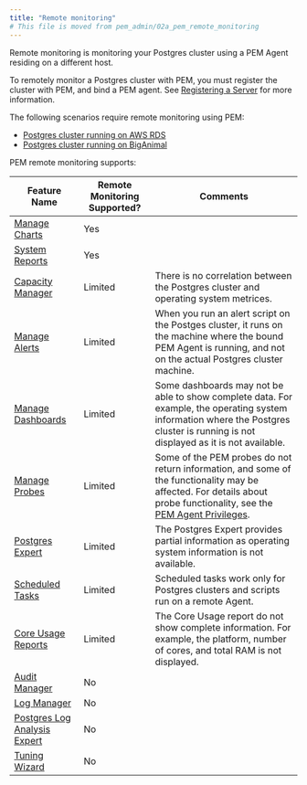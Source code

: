 ```yaml
---
title: "Remote monitoring"
# This file is moved from pem_admin/02a_pem_remote_monitoring
---
```


Remote monitoring is monitoring your Postgres cluster using a PEM Agent residing on a different host.

To remotely monitor a Postgres cluster with PEM, you must register the cluster with PEM, and bind a PEM agent. See [Registering a Server](02_registering_server/#registering_server) for more information.

The following scenarios require remote monitoring using PEM:

- [Postgres cluster running on AWS RDS](../pem_admin/03_pem_define_aws_instance_connection/#monitoring-a-postgres-instance-running-on-aws-ec2S)
- [Postgres cluster running on BigAnimal](../../../biganimal/latest/using_cluster/05_monitoring_and_logging/)

PEM remote monitoring supports:

| Feature Name                                                                                                                      | Remote Monitoring Supported? | Comments                                                                                                                                                                                                                        |
| --------------------------------------------------------------------------------------------------------------------------------- | ---------------------------- | ------------------------------------------------------------------------------------------------------------------------------------------------------------------------------------------------------------------------------- |
| [Manage Charts](../pem_ent_feat/05_performance_monitoring_and_management/#using-the-manage-charts-tab)                            | Yes                          |                                                                                                                                                                                                                                 |
| [System Reports](../pem_ent_feat/12_reports/#system-configuration-report)                                                         | Yes                          |                                                                                                                                                                                                                                 |
| [Capacity Manager](../pem_ent_feat/06_capacity_manager)                                                                           | Limited                      | There is no correlation between the Postgres cluster and operating system metrices.                                                                                                                                             |
| [Manage Alerts](../pem_ent_feat/05_performance_monitoring_and_management/#alerting)                                               | Limited                      | When you run an alert script on the Postges cluster, it runs on the machine where the bound PEM Agent is running, and not on the actual Postgres cluster machine.                                                               |
| [Manage Dashboards](../pem_ent_feat/05_performance_monitoring_and_management/#using-dashboards-to-view-performance-information)   | Limited                      | Some dashboards may not be able to show complete data. For example, the operating system information where the Postgres cluster is running is not displayed as it is not available.                                             |
| [Manage Probes](../pem_ent_feat/05_performance_monitoring_and_management/#probes)                                                 | Limited                      | Some of the PEM probes do not return information, and some of the functionality may be affected. For details about probe functionality, see the [PEM Agent Privileges](../pem_agent/03_managing_pem_agent/#agent-privileges).   |
| [Postgres Expert](../pem_ent_feat/11_postgres_expert/)                                                                            | Limited                      | The Postgres Expert provides partial information as operating system information is not available.                                                                                                                              |
| [Scheduled Tasks](../pem_online_help/04_toc_pem_features/15_pem_scheduled_task_tab/)                                              | Limited                      | Scheduled tasks work only for Postgres clusters and scripts run on a remote Agent.                                                                                                                                              |
| [Core Usage Reports](../pem_ent_feat/12_reports/#core-usage-report)                                                               | Limited                      | The Core Usage report do not show complete information. For example, the platform, number of cores, and total RAM is not displayed.                                                                                             |
| [Audit Manager](../pem_ent_feat/07_audit_manager)                                                                                 | No                           |                                                                                                                                                                                                                                 |
| [Log Manager](../pem_ent_feat/08_log_manager)                                                                                     | No                           |                                                                                                                                                                                                                                 |
| [Postgres Log Analysis Expert](../pem_ent_feat/08_log_manager/#postgres-log-analysis-expert)                                      | No                           |                                                                                                                                                                                                                                 |
| [Tuning Wizard](../pem_ent_feat/10_tuning_wizard/)                                                                                | No                           |                                                                                                                                                                                                                                 |